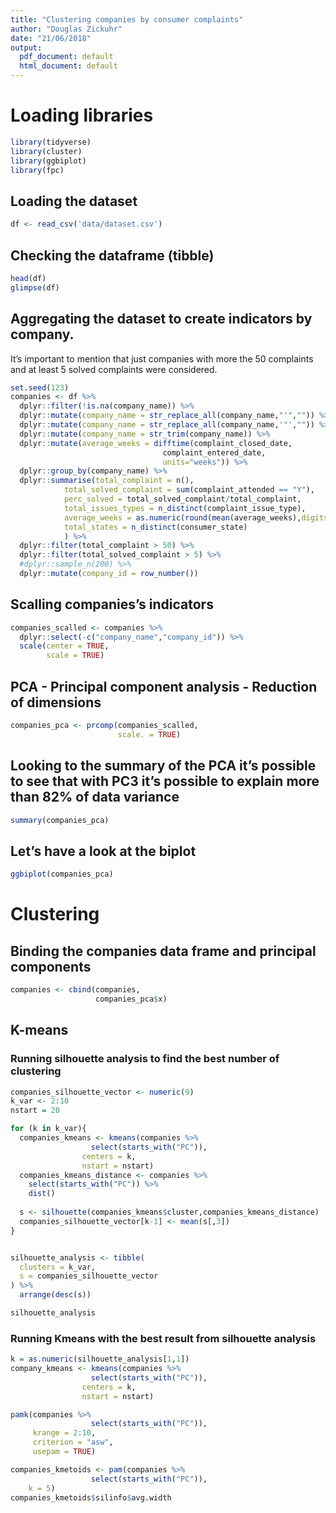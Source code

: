 ```yaml
---
title: "Clustering companies by consumer complaints"
author: "Douglas Zickuhr"
date: "21/06/2018"
output:
  pdf_document: default
  html_document: default
---
```


# Loading libraries
```r
library(tidyverse)
library(cluster)
library(ggbiplot)
library(fpc)
```

## Loading the dataset
```r
df <- read_csv('data/dataset.csv')
```

## Checking the dataframe (tibble)
```r
head(df)
glimpse(df)
```

## Aggregating the dataset to create indicators by company.
It's important to mention that just companies with more the 50 complaints and at least 5 solved complaints were considered.
```r
set.seed(123)
companies <- df %>%
  dplyr::filter(!is.na(company_name)) %>%
  dplyr::mutate(company_name = str_replace_all(company_name,"'","")) %>%
  dplyr::mutate(company_name = str_replace_all(company_name,'"',"")) %>%
  dplyr::mutate(company_name = str_trim(company_name)) %>%
  dplyr::mutate(average_weeks = difftime(complaint_closed_date,
                                  complaint_entered_date,
                                  units="weeks")) %>%
  dplyr::group_by(company_name) %>%
  dplyr::summarise(total_complaint = n(),
            total_solved_complaint = sum(complaint_attended == "Y"),
            perc_solved = total_solved_complaint/total_complaint,
            total_issues_types = n_distinct(complaint_issue_type),
            average_weeks = as.numeric(round(mean(average_weeks),digits = 2)),
            total_states = n_distinct(consumer_state)
            ) %>%
  dplyr::filter(total_complaint > 50) %>%
  dplyr::filter(total_solved_complaint > 5) %>%
  #dplyr::sample_n(200) %>% 
  dplyr::mutate(company_id = row_number())
```

## Scalling companies's indicators
```r
companies_scalled <- companies %>%
  dplyr::select(-c("company_name","company_id")) %>%
  scale(center = TRUE,
        scale = TRUE)

```

## PCA - Principal component analysis - Reduction of dimensions
```r
companies_pca <- prcomp(companies_scalled, 
                        scale. = TRUE)
```


## Looking to the summary of the PCA it's possible to see that with PC3 it's possible to explain more than 82% of data variance
```r
summary(companies_pca)
```

## Let's have a look at the biplot
```r
ggbiplot(companies_pca)
```

# Clustering

## Binding the companies data frame and principal components 
```r
companies <- cbind(companies,
                   companies_pca$x)
```


## K-means 
### Running silhouette analysis to find the best number of clustering
```r
companies_silhouette_vector <- numeric(9)
k_var <- 2:10
nstart = 20

for (k in k_var){
  companies_kmeans <- kmeans(companies %>%
                  select(starts_with("PC")),
                centers = k,
                nstart = nstart)
  companies_kmeans_distance <- companies %>%
    select(starts_with("PC")) %>%
    dist()
  
  s <- silhouette(companies_kmeans$cluster,companies_kmeans_distance)
  companies_silhouette_vector[k-1] <- mean(s[,3])
}


silhouette_analysis <- tibble(
  clusters = k_var,
  s = companies_silhouette_vector
) %>%
  arrange(desc(s))

silhouette_analysis
```

### Running Kmeans with the best result from silhouette analysis
```r
k = as.numeric(silhouette_analysis[1,1])
company_kmeans <- kmeans(companies %>%
                  select(starts_with("PC")),
                centers = k,
                nstart = nstart)
```


```r
pamk(companies %>%
                  select(starts_with("PC")),
     krange = 2:10,
     criterion = "asw",
     usepam = TRUE)

companies_kmetoids <- pam(companies %>%
                  select(starts_with("PC")),
    k = 5)
companies_kmetoids$silinfo$avg.width


```

